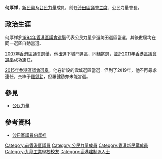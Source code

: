 {{Unreferenced|time=2012-05-26T16:44:32+00:00 }}
{{No footnotes|time=2012-05-26T16:44:32+00:00 }}

'''何厚祥'''{{SBSHK}}{{BBSHK}}{{MH}}，[[新民黨_(香港)|新民黨]]及[[公民力量_(香港)|公民力量]]成員，前任[[沙田區議會|沙田區議會主席]]、公民力量會長。

== 政治生涯 ==
何厚祥於[[1994年香港區議會選舉|1994年香港區議會選舉]]代表公民力量參選美田選區當選，其後數屆均在同一選區自動當選。

[[2007年香港區議會選舉|2007年香港區議會選舉]]，他出選下城門選區，同樣當選，並於[[2011年香港區議會選舉|2011年香港區議會選舉]]成功連任。

[[2015年香港區議會選舉|2015年香港區議會選舉]]，他在新設的雲城選區當選，但到了2019年，他不再尋求連任，交棒予[[羅健勤|羅健勤]]，但羅健勤亦未能當選。

==參見==
*[[公民力量_(香港)|公民力量]]

==參考資料==
*[http://www.districtcouncils.gov.hk/st/tc_chi/members/info/dc_member_list_detail.php?member_id=1465 沙田區議員何厚祥]{{Wayback|url=http://www.districtcouncils.gov.hk/st/tc_chi/members/info/dc_member_list_detail.php?member_id=1465 |date=20160304212848 }}

{{HK-poli-bio-stub}}
{{start box}}
{{s-par}}
{{s-new|first}}
{{s-title|[[沙田區議會|沙田區議會美田選區]]|1994年—2007年}}
{{s-after|末任}}
{{s-new|first}}
{{s-title|[[下城門選區|沙田區議會下城門選區]]|2008年—2015年}}
{{s-after|[[唐學良|唐學良]]}}
{{s-new|first}}
{{s-title|[[沙田區議會|沙田區議會雲城選區]]|2016年—2019年}}
{{s-after|[[張慶樺|張慶樺]]}}
{{s-before|[[韋國洪|韋國洪]]}}
{{s-title|[[沙田區議會|沙田區議會主席]]|2012年—2019年}}
{{s-after|[[程張迎|程張迎]]}}
{{end}}

[[Category:前香港區議員|Category:前香港區議員]]
[[Category:公民力量成員|Category:公民力量成員]]
[[Category:香港新民黨成員|Category:香港新民黨成員]]
[[Category:九龍工業學校校友|Category:九龍工業學校校友]]
[[Category:香港建制派人士|Category:香港建制派人士]]